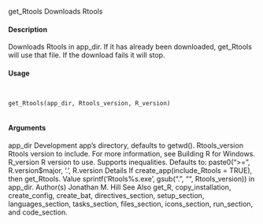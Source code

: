 get_Rtools
Downloads Rtools

#### Description

Downloads Rtools in app_dir. If it has already been downloaded, get_Rtools will use that file. If
the download fails it will stop.

#### Usage
<pre><code>

get_Rtools(app_dir, Rtools_version, R_version)

</code></pre>
#### Arguments

app_dir
Development app’s directory, defaults to getwd().
Rtools_version Rtools version to include. For more information, see Building R for Windows.
R_version
R version to use. Supports inequalities. Defaults to: paste0(">=", R.version$major, '.', R.version
Details
If create_app(include_Rtools = TRUE), then get_Rtools.
Value
sprintf('Rtools%s.exe', gsub("\.", "", Rtools_version)) in app_dir.
Author(s)
Jonathan M. Hill
See Also
get_R, copy_installation, create_config, create_bat, directives_section, setup_section,
languages_section, tasks_section, files_section, icons_section, run_section, and code_section.

